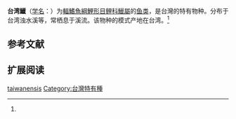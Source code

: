 {{Speciesbox
| name = 台湾鱲
| status = 
| status_system = 
| image = 
| genus = Zacco
| species = taiwanensis
| authority = Chen, 1982<ref name='id5777'>{{cite web| url =http://www.bioinfo.cn/db05/BjdwSpecies.php?action=view&id=5777| title =台湾鱲| work =中国动物物种编目数据库| publisher =中国科学院微生物研究所| author =中国科学院动物研究所| accessdate =2009-04-11| deadurl =yes| archiveurl =https://web.archive.org/web/20160305022923/http://www.bioinfo.cn/db05/BjdwSpecies.php?action=view&id=5777| archivedate =2016-03-05}}</ref>
| synonyms = 
}}

'''台湾鱲'''（[[学名|学名]]：{{lang|la|''Zacco taiwanensis''}}）为[[輻鰭魚綱|輻鰭魚綱]][[鯉形目|鯉形目]][[鲤科|鲤科]][[鱲屬|鱲屬]]的[[鱼类|鱼类]]，是台灣的特有物种。分布于台湾浊水溪等，常栖息于溪流。该物种的模式产地在台湾。<ref name='id5777'/>

== 参考文献 ==
{{reflist}}

== 扩展阅读 ==
{{refbegin}}
{{wikispecies-inline|Zacco taiwanensis|台湾鱲}}
{{refend}}
{{Taxonbar|from=Q3765698}}

[[Category:鱲屬|taiwanensis]]
[[Category:台灣特有種|Category:台灣特有種]]


{{鯉形目小作品}}